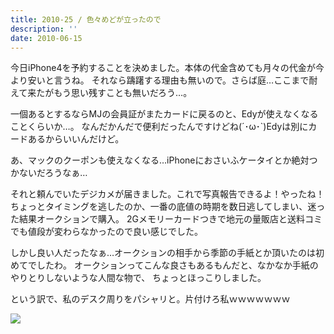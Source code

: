 ```yaml
---
title: 2010-25 / 色々めどが立ったので
description: ''
date: 2010-06-15
---
```



今日iPhone4を予約することを決めました。本体の代金含めても月々の代金が今より安いと言うね。
それなら躊躇する理由も無いので。さらば庭…ここまで耐えて来たがもう思い残すことも無いだろう…。

一個あるとするならMJの会員証がまたカードに戻るのと、Edyが使えなくなることくらいか…。
なんだかんだで便利だったんですけどね(´･ω･`)Edyは別にカードあるからいいんだけど。

あ、マックのクーポンも使えなくなる…iPhoneにおさいふケータイとか絶対つかないだろうなぁ…

それと頼んでいたデジカメが届きました。これで写真報告できるよ！やったね！
ちょっとタイミングを逃したのか、一番の底値の時期を数日逃してしまい、迷った結果オークションで購入。
2Gメモリーカードつきで地元の量販店と送料コミでも値段が変わらなかったので良い感じでした。

しかし良い人だったなぁ…オークションの相手から季節の手紙とか頂いたのは初めてでしたわ。
オークションってこんな良さもあるもんだと、なかなか手紙のやりとりしないような人間な物で、
ちょっとほっこりしました。

という訳で、私のデスク周りをパシャリと。片付けろ私ｗｗｗｗｗｗｗ

![](/img/blog/2010-25/CIMG0058.jpeg)
